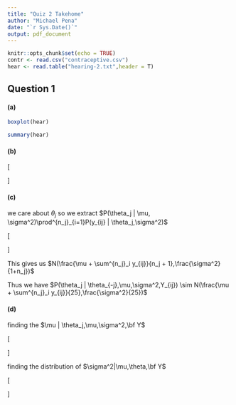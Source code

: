 ```yaml
---
title: "Quiz 2 Takehome"
author: "Michael Pena"
date: "`r Sys.Date()`"
output: pdf_document
---
```


```r
knitr::opts_chunk$set(echo = TRUE)
contr <- read.csv("contraceptive.csv")
hear <- read.table("hearing-2.txt",header = T)
```

## Question 1

#### (a)

```r
boxplot(hear)
```

```r
summary(hear)
```

#### (b)

\[
\begin{aligned}
P(\theta,\mu,\sigma^2|\bf{y})\\
&= P(\mu)P(\sigma^2)\prod^{J}_{j=1}P(\theta_j | \mu, \sigma^2)\prod^{J}_{j=1}\prod^{n_j}_{i=1}P(y_{ij} | \theta_j,\sigma^2)
\end{aligned}
\]

#### (c)

we care about $\theta_j$ so we extract $P(\theta_j | \mu, \sigma^2)\prod^{n_j}_{i=1}P(y_{ij} | \theta_j,\sigma^2)$

\[
\begin{aligned}
& P(\theta_i | \mu,\sigma^2) \prod^{n_j}_i P(y_{ij} | \theta_j,\sigma^2) \\
& \propto exp\Big[\frac{-1}{2\sigma^2}
((\theta_j - \mu)^2 + \sum^{n_j}_i(y_{ij} - \theta_j)^2)
\Big]\\
&= exp\Big[\frac{-1}{2\sigma^2}
(\theta_j^2 - 2\mu\theta_j + \mu^2 + \sum^{n_j}_i(y_{ij}^2 - 2\theta_j y_{ij} + \theta_j^2 )
\Big]\\
& \propto exp\Big[\frac{-1}{2\sigma^2}
(\theta_j^2 - 2\mu\theta_j + n_j \theta_j^2 - 2\theta_j \sum^{n_j}_i y_{ij})
\Big]\\
&= exp\Big[\frac{-(n_j + 1)}{2\sigma^2}
(\theta_j^2 - 2\theta_j\frac{\mu + \sum^{n_j}_i y_{ij}}{n_j + 1} + (\frac{\mu + \sum^{n_j}_i y_{ij}}{n_j + 1})^2 - (\frac{\mu + \sum^{n_j}_i y_{ij}}{n_j + 1})^2)\Big]\\
& \propto exp\Big[\frac{-(n_j + 1)}{2\sigma^2}
(\theta_j^2 - 2\theta_j\frac{\mu + \sum^{n_j}_i y_{ij}}{n_j + 1} + (\frac{\mu + \sum^{n_j}_i y_{ij}}{n_j + 1})^2)\Big]\\
&= exp\Big[\frac{-(n_j + 1)}{2\sigma^2}
(\theta_j - \frac{\mu + \sum^{n_j}_i y_{ij}}{n_j + 1})^2
\Big]
\end{aligned}
\]

This gives us $N(\frac{\mu + \sum^{n_j}_i y_{ij}}{n_j + 1},\frac{\sigma^2}{1+n_j})$

Thus we have $P(\theta_j | \theta_{-j},\mu,\sigma^2,Y_{ij}) \sim N(\frac{\mu + \sum^{n_j}_i y_{ij}}{25},\frac{\sigma^2}{25})$

#### (d)
finding the $\mu | \theta_j,\mu,\sigma^2,\bf Y$

\[
\begin{aligned}
& P(\mu)\prod^4_jP(\theta_i | \mu, \sigma^2)\\
& \propto exp\Big[
-(\mu - 30)^2 - \frac{1}{2 \sigma^2}\sum^4_i(\theta_j - \mu)^2
\Big]\\
& = exp\Big[
-\Big[
\mu^2 - 60\mu + 900 +\frac{1}{2\sigma^2}\sum^4_j\theta^2_j - \frac{2\mu}{2\sigma^2}\sum^4_j\theta_j + \frac{24}{2\sigma^2}\mu^2
\Big]
\Big]\\
& \propto exp\Big[
-\Big[
\mu^2 - 60\mu - \frac{2\mu}{2\sigma^2}\sum^4_j\theta_j + \frac{24}{2\sigma^2}\mu^2
\Big]
\Big]\\
& = exp\Big[
-\Big[
\mu^2(1 + \frac{12}{\sigma^2}) -\mu(60+\frac{1}{\sigma^2}\sum^4_j\theta_j)
\Big]
\Big]\\
& = exp\Big[
-\frac{1}{1+\frac{12}{\sigma^2}}\Big[
\mu^2 -\mu(\frac{60+\frac{1}{\sigma^2}\sum^4_j\theta_j}{1+\frac{12}{\sigma^2}})
\Big]
\Big]\\
&\text{note:}\\
&-\frac{1}{1+\frac{12}{\sigma^2}} = \frac{-\sigma^2}{2(\frac{\sigma^2}{2}+6)}\\
&\frac{60+\frac{1}{\sigma^2}\sum^4_j\theta_j}{1+\frac{12}{\sigma^2}}=
\frac{60\sigma^2 + \sum^4_j\theta_j}{\sigma^2 + 12}\\
& = exp\Big[
\frac{-\sigma^2}{2(\frac{\sigma^2}{2}+6)}\Big[
\mu^2 -\mu(\frac{60\sigma^2 + \sum^4_j\theta_j}{\sigma^2 + 12}) + [\frac{1}{2}(\frac{60\sigma^2 + \sum^4_j\theta_j}{\sigma^2 + 12})]^2 - [\frac{1}{2}(\frac{60\sigma^2 + \sum^4_j\theta_j}{\sigma^2 + 12})]^2
\Big]
\Big]\\
& \propto exp\Big[
\frac{\sigma^2}{2(\frac{\sigma^2}{2}+6)}\Big[
\mu -\frac{1}{2}(\frac{60\sigma^2 + \sum^4_j\theta_j}{\sigma^2 + 12})
\Big]^2
\Big]\\
& \Rightarrow
\mu|\theta,\sigma^2,Y \sim Norm\Bigg(\frac{1}{2}(\frac{60\sigma^2 + \sum^4_j\theta_j}{\sigma^2 + 12}),\frac{\sigma^2}{\frac{\sigma^2}{2}+6}\Bigg)
\end{aligned}
\]

finding the distribution of $\sigma^2|\mu,\theta,\bf Y$

\[
\begin{aligned}
& P(\sigma^2)\prod^4_j P(\theta_i|\mu,\sigma^2) \prod^4_j \prod^{24}_i P(y_{ij}|\theta_j,\sigma^2)\\
& = 100(\frac{1}{\sigma^2})^3 e^{\frac{-10}{\sigma^2}}
\Big[\prod^4_j\prod^{24}_i\frac{1}{\sqrt{2\pi}\sigma^2}e^{\frac{-1}{2\sigma^2}(y_{ij}-\theta_j)^2}\Big]
\Big[\prod^{24}_i\frac{1}{\sqrt{2\pi}\sigma^2}e^{\frac{-1}{2\sigma^2}(\theta_j - \mu)^2}\Big]\\
& \propto \Big(\frac{1}{\sigma^2}\Big)^{24(5) + 3}
exp\Big[\frac{-1}{\sigma^2}\Big(10 + \frac{1}{2}\sum^4_j\sum^{24}_i(y_{ij}-\theta_j)^2+\frac{1}{2}\sum^{24}_i(\theta_j - \mu)^2\Big)\Big]\\
& \propto InvGamma\Bigg(122,10 + \frac{1}{2}\sum^4_j\sum^{24}_i(y_{ij}-\theta_j)^2+\frac{1}{2}\sum^{24}_i(\theta_j - \mu)^2\Bigg)
\end{aligned}
\]